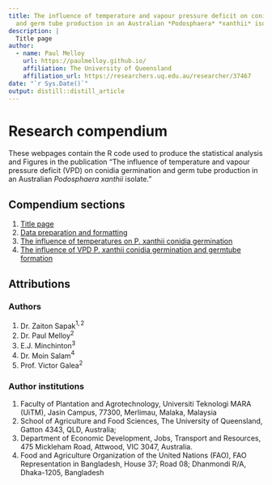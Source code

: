 ```yaml
---
title: The influence of temperature and vapour pressure deficit on conidia germination
  and germ tube production in an Australian *Podosphaera* *xanthii* isolate.
description: |
  Title page
author:
  - name: Paul Melloy 
    url: https://paulmelloy.github.io/
    affiliation: The University of Queensland
    affiliation_url: https://researchers.uq.edu.au/researcher/37467
date: "`r Sys.Date()`"
output: distill::distill_article
---
```


# Research compendium  
These webpages contain the R code used to produce the statistical analysis and Figures
in the publication "The influence of temperature and vapour pressure deficit (VPD) on 
conidia germination and germ tube production in an Australian _Podosphaera xanthii_
isolate." 

## Compendium sections  

   1. [Title page](P_xanthii_titlepage.html)  
   2. [Data preparation and formatting](data_cleaning.html)  
   3. [The influence of temperatures on P. xanthii conidia germination](Pxanthii_temperature.html)  
   3. [The influence of VPD P. xanthii conidia germination and germtube formation](Pxanthii_vpd.html)  
   

## Attributions  
### Authors  

   1. Dr. Zaiton Sapak$^{1,2}$  
   2. Dr. Paul Melloy$^{2}$  
   3. E.J. Minchinton$^{3}$  
   4. Dr. Moin Salam$^{4}$  
   5. Prof. Victor Galea$^{2}$  
   
### Author institutions  

   1. Faculty of Plantation and Agrotechnology, Universiti Teknologi MARA (UiTM), Jasin Campus, 77300, Merlimau, Malaka, Malaysia  
   2. School of Agriculture and Food Sciences, The University of Queensland, Gatton 4343, QLD, Australia;  
   3. Department of Economic Development, Jobs, Transport and Resources, 475 Mickleham Road, Attwood, VIC 3047, Australia.  
   4. Food and Agriculture Organization of the United Nations (FAO), FAO Representation in Bangladesh, House 37; Road  08; Dhanmondi R/A, Dhaka-1205, Bangladesh  
   
